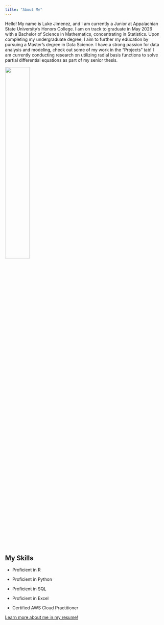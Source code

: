 ```yaml
---
title: "About Me"
---
```


Hello! My name is Luke Jimenez, and I am currently a Junior at Appalachian State University's Honors College. I am on track to graduate in May 2026 with a Bachelor of Science in Mathematics, concentrating in Statistics. Upon completing my undergraduate degree, I aim to further my education by pursuing a Master’s degree in Data Science. I have a strong passion for data analysis and modeling, check out some of my work in the "Projects" tab! I am currently conducting research on utilizing radial basis functions to solve partial differential equations as part of my senior thesis.

![](./pictures/IMG_2284.png){fig-align="center" width="40%"}

## My Skills

-   Proficient in R

-   Proficient in Python

-   Proficient in SQL

-   Proficient in Excel

-   Certified AWS Cloud Practitioner

[Learn more about me in my resume!](./Official Resume.docx.pdf)

